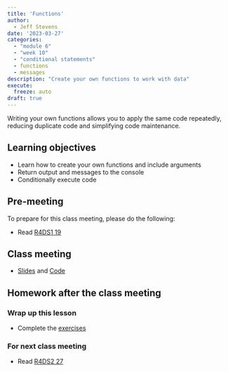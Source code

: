 ```yaml
---
title: 'Functions'
author:
  - Jeff Stevens
date: '2023-03-27'
categories: 
  - "module 6"
  - "week 10"
  - "conditional statements"
  - functions
  - messages
description: "Create your own functions to work with data"
execute:
  freeze: auto
draft: true
---
```


Writing your own functions allows you to apply the same code repeatedly, reducing duplicate code and simplifying code maintenance.

## Learning objectives

* Learn how to create your own functions and include arguments
* Return output and messages to the console
* Conditionally execute code

## Pre-meeting

To prepare for this class meeting, please do the following:

* Read [R4DS1 19](https://r4ds.had.co.nz/functions.html){target='_blank'}

## Class meeting

* [Slides](../../slides/24_functions.qmd){target="_blank"} and [Code](../../code/24_functions.html){target="_blank"}

## Homework after the class meeting
### Wrap up this lesson

* Complete the [exercises](https://jeffreyrstevens.shinyapps.io/dpavir2025_24_functions/){target='_blank'}

### For next class meeting

* Read [R4DS2 27](https://r4ds.hadley.nz/iteration.html){target='_blank'}
